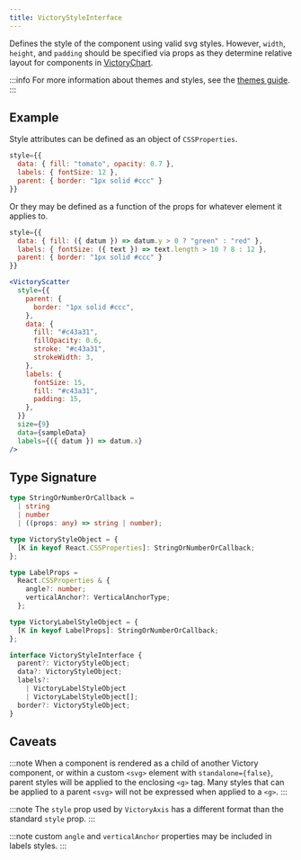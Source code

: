 ```yaml
---
title: VictoryStyleInterface
---
```


Defines the style of the component using valid svg styles. However, `width`, `height`, and `padding` should be specified via props as they determine relative layout for components in [VictoryChart](/docs/api/victory-chart).

:::info
For more information about themes and styles, see the [themes guide](/docs/guides/themes).
:::

## Example

Style attributes can be defined as an object of `CSSProperties`.

```jsx
style={{
  data: { fill: "tomato", opacity: 0.7 },
  labels: { fontSize: 12 },
  parent: { border: "1px solid #ccc" }
}}
```

Or they may be defined as a function of the props for whatever element it applies to.

```jsx
style={{
  data: { fill: ({ datum }) => datum.y > 0 ? "green" : "red" },
  labels: { fontSize: ({ text }) => text.length > 10 ? 8 : 12 },
  parent: { border: "1px solid #ccc" }
}}
```

```jsx live
<VictoryScatter
  style={{
    parent: {
      border: "1px solid #ccc",
    },
    data: {
      fill: "#c43a31",
      fillOpacity: 0.6,
      stroke: "#c43a31",
      strokeWidth: 3,
    },
    labels: {
      fontSize: 15,
      fill: "#c43a31",
      padding: 15,
    },
  }}
  size={9}
  data={sampleData}
  labels={({ datum }) => datum.x}
/>
```

## Type Signature

```ts
type StringOrNumberOrCallback =
  | string
  | number
  | ((props: any) => string | number);

type VictoryStyleObject = {
  [K in keyof React.CSSProperties]: StringOrNumberOrCallback;
};

type LabelProps =
  React.CSSProperties & {
    angle?: number;
    verticalAnchor?: VerticalAnchorType;
  };

type VictoryLabelStyleObject = {
  [K in keyof LabelProps]: StringOrNumberOrCallback;
};

interface VictoryStyleInterface {
  parent?: VictoryStyleObject;
  data?: VictoryStyleObject;
  labels?:
    | VictoryLabelStyleObject
    | VictoryLabelStyleObject[];
  border?: VictoryStyleObject;
}
```

## Caveats

:::note
When a component is rendered as a child of another Victory component, or within a custom `<svg>` element with `standalone={false}`, parent styles will be applied to the enclosing `<g>` tag. Many styles that can be applied to a parent `<svg>` will not be expressed when applied to a `<g>`.
:::

:::note
The `style` prop used by `VictoryAxis` has a different format than the standard `style` prop.
:::

:::note
custom `angle` and `verticalAnchor` properties may be included in labels styles.
:::

